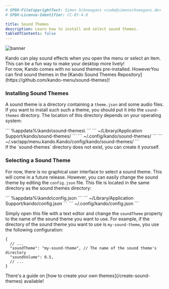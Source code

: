 ```yaml
---
# SPDX-FileCopyrightText: Simon Schneegans <code@simonschneegans.de>
# SPDX-License-Identifier: CC-BY-4.0

title: Sound Themes
description: Learn how to install and select sound themes.
tableOfContents: false
---
```



![banner](../../assets/banner09.png)

<Intro>
Kando can play sound effects when you open the menu or select an item.
This can be a fun way to make your desktop more lively!
</Intro>

<Aside type="tip" title="Get sound themes online!">
For now, Kando comes with no sound themes pre-installed.
HoweverYou can find sound themes in the [Kando Sound Themes Repository](https://github.com/kando-menu/sound-themes)!
</Aside>

### <Icon name="solar:cloud-download-bold-duotone" class="inline-icon" /> Installing Sound Themes

A sound theme is a directory containing a `theme.json` and some audio files.
If you want to install such such a theme, you should put it into the `sound-themes` directory.
The location of this directory depends on your operating system:

<Tabs>
  <TabItem label="Windows" icon="seti:windows">
    ```
    %appdata%\kando\sound-themes\
    ```
  </TabItem>
  <TabItem label="macOS" icon="apple">
    ```
    ~/Library/Application Support/kando/sound-themes/
    ```
  </TabItem>
  <TabItem label="Linux" icon="linux">
    ```
    ~/.config/kando/sound-themes/
    ```
  </TabItem>
  <TabItem label="Flatpak" icon="linux">
    ```
    ~/.var/app/menu.kando.Kando/config/kando/sound-themes/
    ```
  </TabItem>
</Tabs>

<Aside type="note" title="You may have to create this directory.">
If the `sound-themes` directory does not exist, you can create it yourself.
</Aside>


### <Icon name="solar:headphones-square-sound-bold-duotone" class="inline-icon" /> Selecting a Sound Theme

For now, there is no graphical user interface to select a sound theme.
This will come in a future release.
However, you can easily change the sound theme by editing the `config.json` file.
This file is located in the same directory as the sound themes directory:

<Tabs>
  <TabItem label="Windows" icon="seti:windows">
    ```
    %appdata%\kando\config.json
    ```
  </TabItem>
  <TabItem label="macOS" icon="apple">
    ```
    ~/Library/Application Support/kando/config.json
    ```
  </TabItem>
  <TabItem label="Linux" icon="linux">
    ```
    ~/.config/kando/config.json
    ```
  </TabItem>
</Tabs>

Simply open this file with a text editor and change the `soundTheme` property to the name of the sound theme you want to use.
For example, if the directory of the sound theme you want to use is `my-sound-theme`, you use the following configuration:

```json5 title="config.json" {3-4}
{
  // ...
  "soundTheme": "my-sound-theme", // The name of the sound theme's directory
  "soundVolume": 0.5,
  // ...
}
```

<Aside type="tip" title="Do you want to create your own sound themes?">
There's a guide on [how to create your own themes](/create-sound-themes) available!
</Aside>